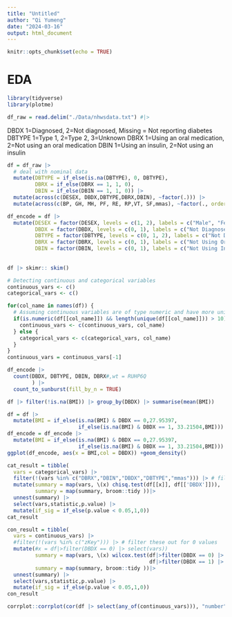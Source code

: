 ```yaml
---
title: "Untitled"
author: "Qi Yumeng"
date: "2024-03-16"
output: html_document
---
```


```r
knitr::opts_chunk$set(echo = TRUE)
```

# EDA

```r
library(tidyverse)
library(plotme)
```

```r
df_raw = read.delim("./Data/nhwsdata.txt") #|>
```

DBDX	1=Diagnosed, 2=Not diagnosed, Missing = Not reporting diabetes
DBTYPE	1=Type 1, 2=Type 2, 3=Unknown
DBRX	1=Using an oral medication, 2=Not using an oral medication
DBIN	1=Using an insulin, 2=Not using an insulin

```r
df = df_raw |>
  # deal with nominal data
  mutate(DBTYPE = if_else(is.na(DBTYPE), 0, DBTYPE),
         DBRX = if_else(DBRX == 1, 1, 0),
         DBIN = if_else(DBIN == 1, 1, 0)) |>
  mutate(across(c(DESEX, DBDX,DBTYPE,DBRX,DBIN), ~factor(.))) |>
  mutate(across(c(BP, GH, MH, PF, RE, RP,VT, SF,mmas), ~factor(., ordered = TRUE)))

df_encode = df |>
  mutate(DESEX = factor(DESEX, levels = c(1, 2), labels = c("Male", "Female")),
         DBDX = factor(DBDX, levels = c(0, 1), labels = c("Not Diagnosed", "Diagnosed")),
         DBTYPE = factor(DBTYPE, levels = c(0, 1, 2), labels = c("Not Diagnosed", "Type 1", "Type 2")),
         DBRX = factor(DBRX, levels = c(0, 1), labels = c("Not Using Oral", "Using Oral")),
         DBIN = factor(DBIN, levels = c(0, 1), labels = c("Not Using Insulin", "Using Insulin"))) 
  
  
df |> skimr:: skim()
```

```r
# Detecting continuous and categorical variables
continuous_vars <- c()
categorical_vars <- c()

for(col_name in names(df)) {
  # Assuming continuous variables are of type numeric and have more unique values
  if(is.numeric(df[[col_name]]) && length(unique(df[[col_name]])) > 10) { 
    continuous_vars <- c(continuous_vars, col_name)
  } else { 
    categorical_vars <- c(categorical_vars, col_name)
  }
}
continuous_vars = continuous_vars[-1]
```


```r
df_encode |>
  count(DBDX, DBTYPE, DBIN, DBRX#,wt = RUHP6Q
        ) |>
  count_to_sunburst(fill_by_n = TRUE)
```

```r
df |> filter(!is.na(BMI)) |> group_by(DBDX) |> summarise(mean(BMI))

df = df |>
  mutate(BMI = if_else(is.na(BMI) & DBDX == 0,27.95397,
                       if_else(is.na(BMI) & DBDX == 1, 33.21504,BMI)))
df_encode = df_encode |>
  mutate(BMI = if_else(is.na(BMI) & DBDX == 0,27.95397,
                       if_else(is.na(BMI) & DBDX == 1, 33.21504,BMI)))
ggplot(df_encode, aes(x = BMI,col = DBDX)) +geom_density()
```

```r
cat_result = tibble(
  vars = categorical_vars) |>
  filter(!(vars %in% c("DBRX","DBIN","DBDX","DBTYPE","mmas"))) |> # filter these out for 0 values
  mutate(summary = map(vars, \(x) chisq.test(df[[x]], df[['DBDX']])),
         summary = map(summary, broom::tidy ))|>
  unnest(summary) |>
  select(vars,statistic,p.value) |>
  mutate(if_sig = if_else(p.value < 0.05,1,0))
cat_result
```



```r
con_result = tibble(
  vars = continuous_vars) |>
  #filter(!(vars %in% c("zKey"))) |> # filter these out for 0 values
  mutate(#x = df|>filter(DBDX == 0) |> select(vars))
         summary = map(vars, \(x) wilcox.test(df|>filter(DBDX == 0) |> select(x) |> pull(),
                                              df|>filter(DBDX == 1) |> select(x) |> pull())),
         summary = map(summary, broom::tidy ))|>
  unnest(summary) |>
  select(vars,statistic,p.value) |>
  mutate(if_sig = if_else(p.value < 0.05,1,0))
con_result
```

```r
corrplot::corrplot(cor(df |> select(any_of(continuous_vars))), "number")
```